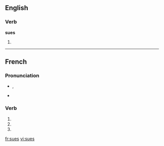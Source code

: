 {{also|sués}}
==English==

===Verb===
'''sues'''

# {{third-person singular of|[[sue]]}}

----

==French==

===Pronunciation===
* {{IPA|lang=fr|/sy/}}, {{SAMPA|lang=fr|/sy/}}
* {{homophones|su|sue|suent|sus|sut|sût|lang=fr}}
*: {{rhymes|y|lang=fr}}

===Verb===
{{fr-verb-form}}

# {{form of|[[second-person|Second-person]] [[singular]] [[present indicative]]|suer|lang=French}}
# {{form of|Second-person singular [[present subjunctive]]|suer |lang=French}}
# {{form of|Plural feminine of past participle|savoir|lang=French}}

[[fr:sues]]
[[vi:sues]]